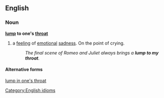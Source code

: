 ==English==

===Noun===
'''[[lump]] to one's [[throat]]'''

# a [[feeling]] of [[emotional]] [[sadness]]. On the point of crying.
#:''The final scene of Romeo and Juliet always brings a '''lump to my throat'''.'' 

====Alternative forms====
[[lump in one's throat]]

[[Category:English idioms]]